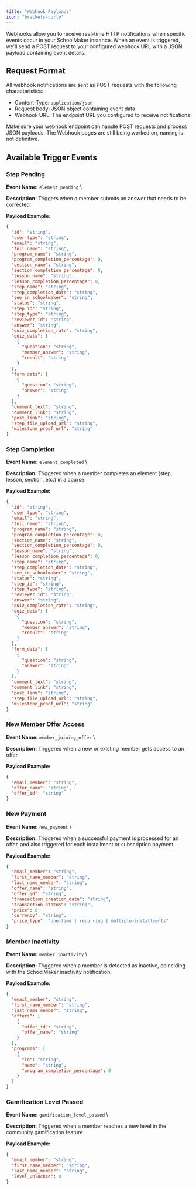 ```yaml
---
title: "Webhook Payloads"
icon: "brackets-curly"
---
```


Webhooks allow you to receive real-time HTTP notifications when specific events occur in your SchoolMaker instance. When an event is triggered, we'll send a POST request to your configured webhook URL with a JSON payload containing event details.

## Request Format

All webhook notifications are sent as POST requests with the following characteristics:

- Content-Type: `application/json`
- Request body: JSON object containing event data
- Webhook URL: The endpoint URL you configured to receive notifications

<Warning>
  Make sure your webhook endpoint can handle POST requests and process JSON payloads.
</Warning>

<Warning>
  The Webhook pages are still being worked on, naming is not definitive.
</Warning>

## Available Trigger Events

### Step Pending

**Event Name:** `element_pending` \\

**Description:** Triggers when a member submits an answer that needs to be corrected.

**Payload Example:**

```json
{
  "id": "string",
  "user_type": "string",
  "email": "string",
  "full_name": "string",
  "program_name": "string",
  "program_completion_percentage": 0,
  "section_name": "string",
  "section_completion_percentage": 0,
  "lesson_name": "string", 
  "lesson_completion_percentage": 0,
  "step_name": "string",
  "step_completion_date": "string",
  "see_in_schoolmaker": "string",
  "status": "string",
  "step_id": "string",
  "step_type": "string",
  "reviewer_id": "string",
  "answer": "string",
  "quiz_completion_rate": "string",
  "quiz_data": [
    {
      "question": "string",
      "member_answer": "string", 
      "result": "string"
    }
  ],
  "form_data": [
    {
      "question": "string",
      "answer": "string"
    }
  ],
  "comment_text": "string",
  "comment_link": "string",
  "post_link": "string",
  "step_file_upload_url": "string",
  "milestone_proof_url": "string"
}
```

### Step Completion

**Event Name:** `element_completed` \\

**Description:** Triggered when a member completes an element (step, lesson, section, etc.) in a course.

**Payload Example:**

```json
{
  "id": "string",
  "user_type": "string",
  "email": "string",
  "full_name": "string",
  "program_name": "string",
  "program_completion_percentage": 0,
  "section_name": "string",
  "section_completion_percentage": 0,
  "lesson_name": "string", 
  "lesson_completion_percentage": 0,
  "step_name": "string",
  "step_completion_date": "string",
  "see_in_schoolmaker": "string",
  "status": "string",
  "step_id": "string",
  "step_type": "string",
  "reviewer_id": "string",
  "answer": "string",
  "quiz_completion_rate": "string",
  "quiz_data": [
    {
      "question": "string",
      "member_answer": "string", 
      "result": "string"
    }
  ],
  "form_data": [
    {
      "question": "string",
      "answer": "string"
    }
  ],
  "comment_text": "string",
  "comment_link": "string",
  "post_link": "string",
  "step_file_upload_url": "string",
  "milestone_proof_url": "string"
}
```

### New Member Offer Access

**Event Name:** `member_joining_offer` \\

**Description:** Triggered when a new or existing member gets access to an offer.

**Payload Example:**

```json
{
  "email_member": "string",
  "offer_name": "string",
  "offer_id": "string"
}
```

### New Payment

**Event Name:** `new_payment` \\

**Description:** Triggered when a successful payment is processed for an offer, and also triggered for each installment or subscription payment.

**Payload Example:**

```json
{
  "email_member": "string",
  "first_name_member": "string",
  "last_name_member": "string",
  "offer_name": "string",
  "offer_id": "string",
  "transaction_creation_date": "string",
  "transaction_status": "string",
  "price": 0,
  "currency": "string",
  "price_type": "one-time | recurring | multiple-installments"
} 
```

### Member Inactivity

**Event Name:** `member_inactivity` \\

**Description:** Triggered when a member is detected as inactive, coinciding with the SchoolMaker inactivity notification.

**Payload Example:**

```json
{
  "email_member": "string",
  "first_name_member": "string",
  "last_name_member": "string",
  "offers": [
    {
      "offer_id": "string",
      "offer_name": "string"
    }
  ],
  "programs": [
    {
      "id": "string",
      "name": "string",
      "program_completion_percentage": 0
    }
  ]
}
```

### Gamification Level Passed

**Event Name:** `gamification_level_passed` \\

**Description:** Triggered when a member reaches a new level in the community gamification feature.

**Payload Example:**

```json
{
  "email_member": "string",
  "first_name_member": "string",
  "last_name_member": "string",
  "level_unlocked": 0
}
```